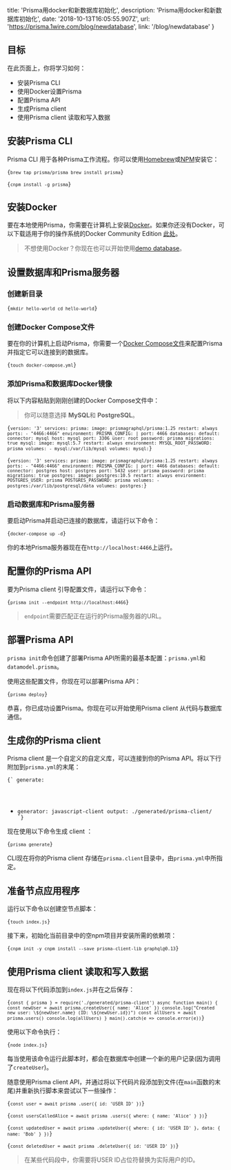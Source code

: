 
  title: 'Prisma用docker和新数据库初始化',
  description: 'Prisma用docker和新数据库初始化',
  date: '2018-10-13T16:05:55.907Z',
  url: 'https://prisma.1wire.com/blog/newdatabase',
  link: '/blog/newdatabase'
}


## 目标

在此页面上，你将学习如何：

- 安装Prisma CLI
- 使用Docker设置Prisma
- 配置Prisma API
- 生成Prisma client 
- 使用Prisma client 读取和写入数据

## 安装Prisma CLI

Prisma CLI 用于各种Prisma工作流程。你可以使用[Homebrew](https://brew.sh/)或[NPM](https://www.npmjs.com/)安装它：


<Code>{`
brew tap prisma/prisma
brew install prisma
`}</Code>

<Code>{`
cnpm install -g prisma
`}</Code>

## 安装Docker

要在本地使用Prisma，你需要在计算机上安装[Docker](https://www.docker.com)。如果你还没有Docker，可以下载适用于你的操作系统的Docker Community Edition [此处](https://www.docker.com/community-edition)。

> 不想使用Docker？你现在也可以开始使用[demo database](https://prisma.1wire.com/docs)。

## 设置数据库和Prisma服务器

### 创建新目录

<Code>{`
mkdir hello-world
cd hello-world
`}</Code>

### 创建Docker Compose文件

要在你的计算机上启动Prisma，你需要一个[Docker Compose文件](https://docs.docker.com/compose/compose-file/)来配置Prisma并指定它可以连接到的数据库。

<Code>{`
touch docker-compose.yml
`}</Code>

### 添加Prisma和数据库Docker镜像

将以下内容粘贴到刚刚创建的Docker Compose文件中：

> 你可以随意选择 **MySQL**和 **PostgreSQL**。

<Code lang="yaml">{`
version: '3'
services:
  prisma:
    image: prismagraphql/prisma:1.25
    restart: always
    ports:
    - "4466:4466"
    environment:
      PRISMA_CONFIG: |
        port: 4466
        databases:
          default:
            connector: mysql
            host: mysql
            port: 3306
            user: root
            password: prisma
            migrations: true
  mysql:
    image: mysql:5.7
    restart: always
    environment:
      MYSQL_ROOT_PASSWORD: prisma
    volumes:
      - mysql:/var/lib/mysql
volumes:
  mysql:
`}</Code>

<Code lang="yaml">{`
version: '3'
services:
  prisma:
    image: prismagraphql/prisma:1.25
    restart: always
    ports:
    - "4466:4466"
    environment:
      PRISMA_CONFIG: |
        port: 4466
        databases:
          default:
            connector: postgres
            host: postgres
            port: 5432
            user: prisma
            password: prisma
            migrations: true
  postgres:
    image: postgres:10.5
    restart: always
    environment:
      POSTGRES_USER: prisma
      POSTGRES_PASSWORD: prisma
    volumes:
      - postgres:/var/lib/postgresql/data
volumes:
  postgres:
`}</Code>


### 启动数据库和Prisma服务器

要启动Prisma并启动已连接的数据库，请运行以下命令：

<Code>{`
docker-compose up -d
`}</Code>

你的本地Prisma服务器现在在`http://localhost:4466`上运行。

## 配置你的Prisma API

要为Prisma client 引导配置文件，请运行以下命令：

<Code>{`
prisma init --endpoint http://localhost:4466
`}</Code>

> `endpoint`需要匹配正在运行的Prisma服务器的URL。

## 部署Prisma API

`prisma init`命令创建了部署Prisma API所需的最基本配置：`prisma.yml`和`datamodel.prisma`。

使用这些配置文件，你现在可以部署Prisma API：

<Code>{`
prisma deploy
`}</Code>

恭喜，你已成功设置Prisma。你现在可以开始使用Prisma client 从代码与数据库通信。

## 生成你的Prisma client 

Prisma client 是一个自定义的自定义库，可以连接到你的Prisma API。将以下行附加到`prisma.yml`的末尾：

<Code lang="yaml">{`
generate:
  - generator: javascript-client
    output: ./generated/prisma-client/
`}</Code>

现在使用以下命令生成 client ：

<Code>{`
prisma generate
`}</Code>

CLI现在将你的Prisma client 存储在`prisma.client`目录中，由`prisma.yml`中所指定。

## 准备节点应用程序

运行以下命令以创建空节点脚本：

<Code>{`
touch index.js
`}</Code>

接下来，初始化当前目录中的空npm项目并安装所需的依赖项：

<Code>{`
cnpm init -y
cnpm install --save prisma-client-lib graphql@0.13
`}</Code>

## 使用Prisma client 读取和写入数据

现在将以下代码添加到`index.js`并在之后保存：

<Code lang="javascript">{`
const { prisma } = require('./generated/prisma-client')
async function main() {
  const newUser = await prisma.createUser({ name: 'Alice' })
  console.log("Created new user: \${newUser.name} (ID: \${newUser.id})")
  const allUsers = await prisma.users()
  console.log(allUsers)
}
main().catch(e => console.error(e))
`}</Code>

使用以下命令执行：

<Code>{`
node index.js
`}</Code>

每当使用该命令运行此脚本时，都会在数据库中创建一个新的用户记录(因为调用了`createUser`)。

随意使用Prisma client API，并通过将以下代码片段添加到文件(在`main`函数的末尾)并重新执行脚本来尝试以下一些操作：

<Code lang="javascript">{`
const user = await prisma
  .user({ id: 'USER ID' })
`}</Code>

<Code lang="javascript">{`
const usersCalledAlice = await prisma
  .users({
    where: {
      name: 'Alice'
    }
  })
`}</Code>

<Code lang="javascript">{`
 const updatedUser = await prisma
  .updateUser({
    where: { id: 'USER ID' },
    data: { name: 'Bob' }
  })
`}</Code>

<Code lang="javascript">{`
 const deletedUser = await prisma
  .deleteUser({ id: 'USER ID' })
`}</Code>

> 在某些代码段中，你需要将USER ID占位符替换为实际用户的ID。